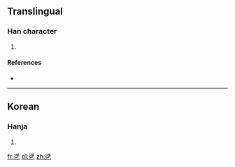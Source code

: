 ==Translingual==

===Han character===
{{Han char|rn=5|rad=乙|as=10|sn=11|four=|canj=EDN|ids=⿱浮乙}}

# {{defn|Han|sort=乙10}}

====References====
* {{Han ref|kx=0084.321|dkj=|dj=|hdz=|uh=3422|ud=13346|bh=|bd=}}

----

==Korean==

===Hanja===
{{ko-hanja|hangeul=뜰|rv=tteul|mr=ttŭl|y=ttul}}

# {{defn|lang=ko|sort=乙10}}

[[fr:㐢]]
[[pl:㐢]]
[[zh:㐢]]